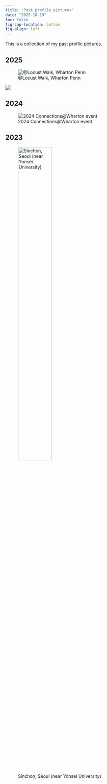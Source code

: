 ```yaml
---
title: "Past profile pictures"
date: "2025-10-19"
toc: false
fig-cap-location: bottom
fig-align: left
---
```


This is a collection of my past profile pictures.

## 2025

::: {layout-ncol=2}
![@Locust Walk, Wharton Penn](pic/2025-1.jpeg)

![](pic/2025-3.jpeg)
:::

## 2024

![2024 Connections@Wharton event](pic/2024-1.png)

## 2023

![Sinchon, Seoul (near Yonsei University)](pic/2023-1.jpg){width=50%}


